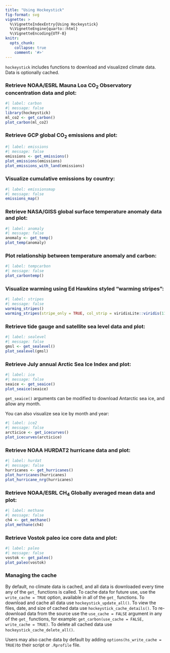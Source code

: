 ```yaml
---
title: "Using Hockeystick"
fig-format: svg
vignette: >
  %\VignetteIndexEntry{Using Hockeystick}
  %\VignetteEngine{quarto::html}
  %\VignetteEncoding{UTF-8}
knitr:
  opts_chunk:
    collapse: true
    comment: '#>'
---
```

`hockeystick` includes functions to download and visualized climate data.  Data is optionally cached.

### Retrieve NOAA/ESRL Mauna Loa CO<sub>2</sub> Observatory concentration data and plot:
```r
#| label: carbon
#| message: false
library(hockeystick)
ml_co2 <- get_carbon()
plot_carbon(ml_co2)
```

### Retrieve GCP global CO~2~ emissions and plot:
```r
#| label: emissions
#| message: false
emissions <- get_emissions()
plot_emissions(emissions)
plot_emissions_with_land(emissions)
```


### Visualize cumulative emissions by country:
```r
#| label: emissionsmap
#| message: false
emissions_map()
```

### Retrieve NASA/GISS global surface temperature anomaly data and plot:
```r
#| label: anomaly
#| message: false
anomaly <- get_temp()
plot_temp(anomaly)
```

### Plot relationship between temperature anomaly and carbon:
```r
#| label: tempcarbon
#| message: false
plot_carbontemp()
```


### Visualize warming using Ed Hawkins styled "warming stripes":
```r
#| label: stripes
#| message: false
warming_stripes()
warming_stripes(stripe_only = TRUE, col_strip = viridisLite::viridis(11))
```

### Retrieve tide gauge and satellite sea level data and plot:
```r
#| label: sealevel
#| message: false
gmsl <- get_sealevel()
plot_sealevel(gmsl)
```


### Retrieve July annual Arctic Sea Ice Index and plot:
```r
#| label: ice
#| message: false
seaice <- get_seaice()
plot_seaice(seaice)
```

`get_seaice()` arguments can be modified to download Antarctic sea ice, and allow any month.

You can also visualize sea ice by month and year:
```r
#| label: ice2
#| message: false
arcticice <- get_icecurves()
plot_icecurves(arcticice)
```

### Retrieve NOAA HURDAT2 hurricane data and plot:
```r
#| label: hurdat
#| message: false
hurricanes <- get_hurricanes()
plot_hurricanes(hurricanes)
plot_hurricane_nrg(hurricanes)
```

### Retrieve NOAA/ESRL CH<sub>4</sub> Globally averaged mean data and plot:
```r
#| label: methane
#| message: false
ch4 <- get_methane()
plot_methane(ch4)
```

### Retrieve Vostok paleo ice core data and plot:
```r
#| label: paleo
#| message: false
vostok <- get_paleo()
plot_paleo(vostok)
```

### Managing the cache
By default, no climate data is cached, and all data is downloaded every time any of the `get_` functions is called. To cache data for future use, use the `write_cache = TRUE` option, available in all of the `get_` functions. To download and cache all data use `hockeystick_update_all()`. To view the files, date, and size of cached data use `hockeystick_cache_details()`.  To re-download data from the source use the `use_cache = FALSE` argument in any of the `get_` functions, for example: `get_carbon(use_cache = FALSE, write_cache = TRUE)`.  To delete all cached data use `hockeystick_cache_delete_all()`.

Users may also cache data by default by adding `options(hs_write_cache = TRUE)`to their script or `.Rprofile` file.
